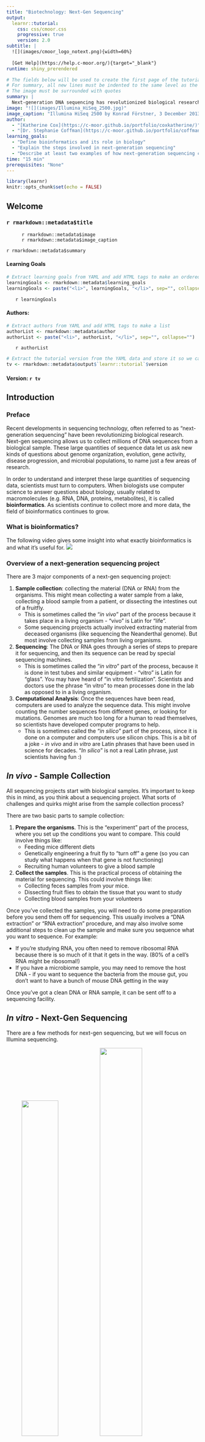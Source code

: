 ```yaml
---
title: "Biotechnology: Next-Gen Sequencing"
output:
  learnr::tutorial:
    css: css/cmoor.css
    progressive: true
    version: 2.0
subtitle: |
  ![](images/cmoor_logo_notext.png){width=60%}
  
  [Get Help](https://help.c-moor.org/){target="_blank"}
runtime: shiny_prerendered

# The fields below will be used to create the first page of the tutorial.  You can use markdown.
# For summary, all new lines must be indented to the same level as the first line.
# The image must be surrounded with quotes
summary: |
  Next-generation DNA sequencing has revolutionized biological research.  This tutorial will explain the basic process of next-gen sequencing and will discuss some of the ways it is used in research.
image: "![](images/Illumina_HiSeq_2500.jpg)"
image_caption: "Illumina HiSeq 2500 by Konrad Förstner, 3 December 2013. License: Creative Commons CC0 1.0 Universal Public Domain Dedication."
author:
  - "[Katherine Cox](https://c-moor.github.io/portfolio/coxkatherine/)"
  - "[Dr. Stephanie Coffman](https://c-moor.github.io/portfolio/coffmanstephanie/)"
learning_goals:
  - "Define bioinformatics and its role in biology"
  - "Explain the steps involved in next-generation sequencing"
  - "Describe at least two examples of how next-generation sequencing can be used to answer scientific questions."
time: "15 min"
prerequisites: "None"
---
```


```r
library(learnr)
knitr::opts_chunk$set(echo = FALSE)
```


<!---
Don't edit the Welcome page, it will be filled in automatically using the information from the YAML header
Edit the rest of the document as you like
There are some suggested sections to provide a standard order across our tutorials, but they may not all be needed/appropriate for all tutorials.
Section 1. Content 1 has example quizes and exercises
-->

## Welcome {.splashpage}

### `r rmarkdown::metadata$title`

<div class="splashpage-container">
  <figure class="splashpage-image">
  `r rmarkdown::metadata$image`{width=100%}
  <figcaption class="caption">`r rmarkdown::metadata$image_caption`</figcaption>
  </figure>

  `r rmarkdown::metadata$summary`
  

</div>


#### Learning Goals

```r
# Extract learning goals from YAML and add HTML tags to make an ordered list
learningGoals <- rmarkdown::metadata$learning_goals
learningGoals <- paste("<li>", learningGoals, "</li>", sep="", collapse="")

```

<ol>
`r learningGoals`
</ol>

#### Authors:

```r
# Extract authors from YAML and add HTML tags to make a list
authorList <- rmarkdown::metadata$author
authorList <- paste("<li>", authorList, "</li>", sep="", collapse="")

```

<ul>
`r authorList`
</ul>


```r
# Extract the tutorial version from the YAML data and store it so we can print it using inline r code below.  This can't be done directly inline because the code for extracting the YAML data uses backticks
tv <- rmarkdown::metadata$output$`learnr::tutorial`$version
```

#### Version: `r tv`

## Introduction

### Preface
Recent developments in sequencing technology, often referred to as “next-generation sequencing” have been revolutionizing biological research.  Next-gen sequencing allows us to collect millions of DNA sequences from a biological sample.  These large quantities of sequence data let us ask new kinds of questions about genome organization, evolution, gene activity, disease progression, and microbial populations, to name just a few areas of research.

In order to understand and interpret these large quantities of sequencing data, scientists must turn to computers.  When biologists use computer science to answer questions about biology, usually related to macromolecules (e.g. RNA, DNA, proteins, metabolites), it is called **bioinformatics**. As scientists continue to collect more and more data, the field of bioinformatics continues to grow.

### What is bioinformatics?

The following video gives some insight into what exactly bioinformatics is and what it’s useful for.
![](https://www.youtube.com/watch?v=v1cTNhiZ2_c)

### Overview of a next-generation sequencing project

There are 3 major components of a next-gen sequencing project:

1. **Sample collection**: collecting the material (DNA or RNA) from the organisms.  This might mean collecting a water sample from a lake, collecting a blood sample from a patient, or dissecting the intestines out of a fruitfly.
    + This is sometimes called the "*in vivo*" part of the process because it takes place in a living organism - "vivo" is Latin for "life".
    + Some sequencing projects actually involved extracting material from deceased organisms (like sequencing the Neanderthal genome).  But most involve collecting samples from living organisms.
2. **Sequencing**: The DNA or RNA goes through a series of steps to prepare it for sequencing, and then its sequence can be read by special sequencing machines.
    + This is sometimes called the "*in vitro*" part of the process, because it is done in test tubes and similar equipment - "vitro" is Latin for "glass".  You may have heard of "in vitro fertilization".  Scientists and doctors use the phrase "in vitro" to mean processes done in the lab as opposed to in a living organism.
3. **Computational Analysis**: Once the sequences have been read, computers are used to analyze the sequence data.  This might involve counting the number sequences from different genes, or looking for mutations.  Genomes are much too long for a human to read themselves, so scientists have developed computer programs to help.
    + This is sometimes called the "*in silico*" part of the process, since it is done on a computer and computers use silicon chips.  This is a bit of a joke - *in vivo* and *in vitro* are Latin phrases that have been used in science for decades.  "*In silico*" is not a real Latin phrase, just scientists having fun :)
    
## *In vivo* - Sample Collection

All sequencing projects start with biological samples.  It’s important to keep this in mind, as you think about a sequencing project.  What sorts of challenges and quirks might arise from the sample collection process?

There are two basic parts to sample collection:

1. **Prepare the organisms**.  This is the "experiment" part of the process, where you set up the conditions you want to compare.  This could involve things like:
    + Feeding mice different diets
    + Genetically engineering a fruit fly to "turn off" a gene (so you can study what happens when that gene is not functioning)
    + Recruiting human volunteers to give a blood sample
2. **Collect the samples**.  This is the practical process of obtaining the material for sequencing.  This could involve things like:
    + Collecting feces samples from your mice.
    + Dissecting fruit flies to obtain the tissue that you want to study
    + Collecting blood samples from your volunteers

Once you’ve collected the samples, you will need to do some preparation before you send them off for sequencing.  This usually involves a "DNA extraction" or "RNA extraction" procedure, and may also involve some additional steps to clean up the sample and make sure you sequence what you want to sequence.  For example:

+ If you’re studying RNA, you often need to remove ribosomal RNA because there is so much of it that it gets in the way.  (80% of a cell’s RNA might be ribosomal!)
+ If you have a microbiome sample, you may need to remove the host DNA - if you want to sequence the bacteria from the mouse gut, you don’t want to have a bunch of mouse DNA getting in the way

Once you’ve got a clean DNA or RNA sample, it can be sent off to a sequencing facility.

## *In vitro* - Next-Gen Sequencing

There are a few methods for next-gen sequencing, but we will focus on Illumina sequencing.

<figure style="margin-bottom: 1em">
    <img src="images/Illumina_HiSeq_2500.jpg" style="width:47.5%">
    <img src="images/Next_generation_sequencing_slide.jpg" style="width:51.1%">
    <figcaption class="caption"> **Left:** Illumina HiSeq 2500 by Konrad Förstner, 3 December 2013. License: Creative Commons CC0 1.0 Universal Public Domain Dedication. **Right:** Next generation sequencing slide by Bainscou, 7 April 2015. License: Creative Commons Attribution 3.0 Unported</figcaption>
</figure>
 
Illumina Sequencing uses a method called sequencing by synthesis. To prepare a sample for sequencing, the DNA is first fragmented into 100-200bp pieces and special adapters are attached to the ends of the fragmented DNA. These adapters will be important for sequencing the DNA. At this point, the samples are usually sent off to a facility that has an Illumina Sequencer machine (left image).

At the sequencing facility, the sample is loaded into a lane on a special glass chip (right image). The chip is covered with millions of DNA sequences complementary to the special adapters. This complementarity will allow the adapters on the sample DNA fragments to hybridize with the DNA molecules in the lane. The chip, which can hold up to eight samples, is then loaded into an Illumina Sequencing machine. Through a process known as bridge amplification, each individual DNA fragment is amplified. This step is important to increase the signal from each sample DNA fragment to the computer, which cannot detect a single DNA molecule. The final result is 150 million clusters of DNA molecules, one for each of the original DNA fragments.

Now, we can finally start sequencing the DNA fragments. To identify each base of the sequence, the four DNA nucleotides (A, T, G, C) are labeled with a different color. The first base is added to each of the millions of clusters.  A special camera is used to detect the color for each cluster, and the computer records the first base identity for all the clusters. Then a second base is added to every cluster, the camera detects the second color, and the computer records the second base. This continues for 50-100bp. This process is known as sequencing by synthesis. One lane can produce **up to 150 million short sequences**, each corresponding to one cluster in the lane. Once the sequencing is complete, the data is sent back to the scientists for analysis.

The process of Illumina Sequencing can be difficult to conceptualize. Watch the video below to view an animation of the process:

![](https://youtu.be/fCd6B5HRaZ8)

```r
quiz(caption="Illumina sequencing",
  question("How does an Illumina sequencer determine whether a base is an A, T, C or G?",
    answer("Each nucleotide has its own color", correct=TRUE),
    answer("It adds only one base at a time"),
    answer("The size of a DNA fragment"),
    answer("Chain termination"),
    allow_retry = TRUE,
    random_answer_order = TRUE
  ),
  question("What method of sequencing does Illumina use?",
    answer("Sequencing by synthesis", correct=TRUE),
    answer("Bridge amplification"),
    answer("Polymerase Chain Reaction"),
    answer("Chain termination sequencing"),
    allow_retry = TRUE,
    random_answer_order = TRUE
  )
)
```



## *In silico* - Computational Analysis

Back at the lab, scientists use computational methods to make sense of the millions of sequences, called **reads**.  There are many methods of data analysis that can be used, depending on the project.

### Read Alignment

In many projects, the first step of analysis is to match the reads up with the full genome of the organism and figure out where they came from.

Sequencing reads are a bit like short phrases (reads) from a whole book (the genome).  In order to understand what they mean, we need to find where in the book they came from.


### Counting

Perhaps the most common type of sequencing analysis involves counting the number of reads that come from particular genes (or other regions of the genome).

Some examples of questions you could address with read counting analysis include:

- What genes are active in healthy vs. diseased tissues?
- Where does a regulatory protein bind to the genome?
- How many and which species of bacteria are found in an environmental sample?

Counting reads involves a few basic steps; the details will vary depending on the project:

**Preparation**:

1. *Align* the reads to the genome (find where in the genome they came from)
1. *Annotate* the genome (define what regions we care about counting)
    + Often this has already been taken care of.  For example, you can download annotations of the human genome that list all the known genes.  
1. *Bin and count* the reads (for each read, determine what region it belongs to, then count how many reads belong to each region)
    + For example, what gene did it come from?

**Data Exploration**

This is the exciting part!  Once you’ve binned and counted the reads, then you can start trying to figure out what they mean.  There are a wide range of techniques for exploring the data and new ones are constantly under development.  Here are a few examples of things you could do if your sequencing project was measuring gene activity:

- Look at a specific gene you’re interested in, and see if there are more reads from that gene in particular samples
- Sort the data to find the genes with the most reads
- Run statistical tests to find which genes are "most different" between the samples

### Other types of analyses

There are many other types of sequence analysis projects that we will not discuss in detail here.  Here are a few examples:

- As mentioned above, you can count the number of genes from different types of bacteria in an environmental sample.  You can use this to estimate how many and what types of bacteria are in that sample.
- You can look for mutations, perhaps to understand what causes a disease, or to find out why some plants are better at withstanding drought.
    - Like counting, mutation analysis starts by aligning the reads to a genome.  Once we know where the read came from, we can check to see if the sequence is different.

## Summary

- Next-generation sequencing has provided vast amounts of new data and new ways to conduct biological research
- Bioinformatics is the process of using computers to analyze biological data
- A sequencing project has 3 basic parts:
    1. Sample collection
    2. Sequencing
    3. Computational Analysis
